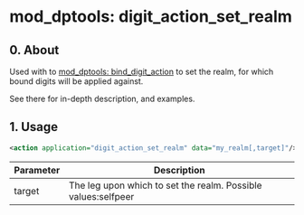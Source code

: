 
# mod_dptools: digit_action_set_realm 

 

## 0\. About

Used with to [mod\_dptools: bind\_digit\_action](./6586414.mdx#0-about) to set the realm, for which bound digits will be applied against. 

See there for in-depth description, and examples.

## 1\. Usage

```xml
<action application="digit_action_set_realm" data="my_realm[,target]"/>
```

| Parameter | Description                                                   |
| --------- | ------------------------------------------------------------- |
| target    | The leg upon which to set the realm. Possible values:selfpeer |


